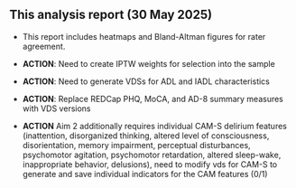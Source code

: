 
## This analysis report (30 May 2025)

   -   This report includes heatmaps and Bland-Altman figures for rater agreement.
   
   -    **ACTION**: Need to create IPTW weights for selection into the sample

   -   **ACTION**: Need to generate VDSs for ADL and IADL characteristics

   -   **ACTION**: Replace REDCap PHQ, MoCA, and AD-8 summary measures with VDS versions

   -   **ACTION** Aim 2 additionally requires individual CAM-S delirium features (inattention, disorganized thinking, altered level of consciousness, disorientation, memory impairment, perceptual disturbances, psychomotor agitation, psychomotor retardation, altered sleep-wake, inappropriate behavior, delusions), need to modify vds for CAM-S to generate and save individual indicators for the CAM features (0/1)

